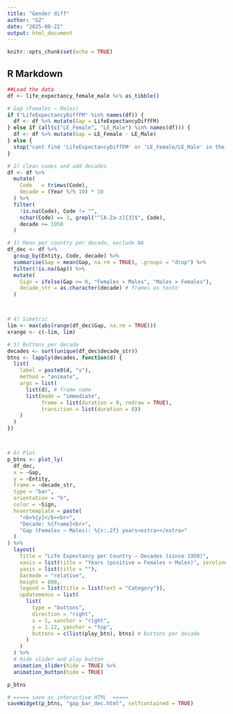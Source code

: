 ```yaml
---
title: "Gender diff"
author: "GZ"
date: "2025-08-22"
output: html_document
---
```


```r
knitr::opts_chunk$set(echo = TRUE)
```

## R Markdown


```r

##Load the data
df <- life_expectancy_female_male %>% as_tibble()

# Gap (Females − Males)
if ("LifeExpectancyDiffFM" %in% names(df)) {
  df <- df %>% mutate(Gap = LifeExpectancyDiffFM)
} else if (all(c("LE_Female", "LE_Male") %in% names(df))) {
  df <- df %>% mutate(Gap = LE_Female - LE_Male)
} else {
  stop("cant find 'LifeExpectancyDiffFM' or 'LE_Female/LE_Male' in the df.")
}

# 2) clean codes and add decades
df <- df %>%
  mutate(
    Code   = trimws(Code),
    decade = (Year %/% 10) * 10
  ) %>%
  filter(
    !is.na(Code), Code != "",
    nchar(Code) == 3, grepl("^[A-Za-z]{3}$", Code),
    decade >= 1950
  )

# 3) Mean per country per decade, exclude NA
df_dec <- df %>%
  group_by(Entity, Code, decade) %>%
  summarise(Gap = mean(Gap, na.rm = TRUE), .groups = "drop") %>%
  filter(!is.na(Gap)) %>%
  mutate(
    Sign = ifelse(Gap >= 0, "Females > Males", "Males > Females"),
    decade_str = as.character(decade) # frames as texto
  )



# 4) Simetric
lim <- max(abs(range(df_dec$Gap, na.rm = TRUE)))
xrange <- c(-lim, lim)

# 5) Buttons per decade
decades <- sort(unique(df_dec$decade_str))
btns <- lapply(decades, function(d) {
  list(
    label = paste0(d, "s"),
    method = "animate",
    args = list(
      list(d), # frame name
      list(mode = "immediate",
           frame = list(duration = 0, redraw = TRUE),
           transition = list(duration = 0))
    )
  )
})



# 6) Plot
p_btns <- plot_ly(
  df_dec,
  x = ~Gap,
  y = ~Entity,
  frame = ~decade_str,          
  type = "bar",
  orientation = "h",
  color = ~Sign,
  hovertemplate = paste(
    "<b>%{y}</b><br>",
    "Decade: %{frame}<br>",
    "Gap (Females − Males): %{x:.2f} years<extra></extra>"
  )
) %>%
  layout(
    title = "Life Expectancy per Country — Decades (since 1950)",
    xaxis = list(title = "Years (positive = Females > Males)", zeroline = TRUE, range = xrange),
    yaxis = list(title = ""),
    barmode = "relative",
    height = 800,
    legend = list(title = list(text = "Category")),
    updatemenus = list(
      list(
        type = "buttons",
        direction = "right",
        x = 1, xanchor = "right",
        y = 1.12, yanchor = "top",
        buttons = c(list(play_btn), btns) # buttons per decade
      )
    )
  ) %>%
  # hide slider and play button
  animation_slider(hide = TRUE) %>%
  animation_button(hide = TRUE)

p_btns

# ===== save as interactive HTML  =====
saveWidget(p_btns, "gap_bar_dec.html", selfcontained = TRUE)
```

